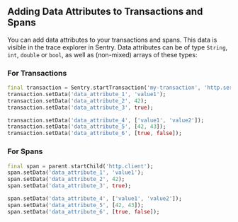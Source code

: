## Adding Data Attributes to Transactions and Spans


You can add data attributes to your transactions and spans. This data is visible in the trace explorer in Sentry. Data attributes can be of type `String`, `int`, `double` or `bool`, as well as (non-mixed) arrays of these types:

### For Transactions
```dart
final transaction = Sentry.startTransaction('my-transaction', 'http.server');
transaction.setData('data_attribute_1', 'value1');
transaction.setData('data_attribute_2', 42);
transaction.setData('data_attribute_3', true);

transaction.setData('data_attribute_4', ['value1', 'value2']);
transaction.setData('data_attribute_5', [42, 43]);
transaction.setData('data_attribute_6', [true, false]);
```

### For Spans


```dart
final span = parent.startChild('http.client');
span.setData('data_attribute_1', 'value1');
span.setData('data_attribute_2', 42);
span.setData('data_attribute_3', true);

span.setData('data_attribute_4', ['value1', 'value2']);
span.setData('data_attribute_5', [42, 43]);
span.setData('data_attribute_6', [true, false]);
```
